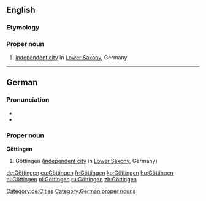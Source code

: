 ==English==

===Etymology===
{{etyl|de|en}}

===Proper noun===
{{en-proper noun}}

# [[independent city]] in [[Lower Saxony]], Germany

----

==German==
{{wikipedia}}
{{wikipedia|lang=de}}
===Pronunciation===
* {{audio|De-Göttingen-pronunciation.ogg|Audio|lang=de}}
* {{audio|De-Göttingen.ogg|Audio|lang=de}}

===Proper noun===
'''Göttingen'''

# Göttingen ([[independent city]] in [[Lower Saxony]], Germany)

[[Category:de:Cities]]
[[Category:German proper nouns]]

[[de:Göttingen]]
[[eu:Göttingen]]
[[fr:Göttingen]]
[[ko:Göttingen]]
[[hu:Göttingen]]
[[nl:Göttingen]]
[[pl:Göttingen]]
[[ru:Göttingen]]
[[zh:Göttingen]]
